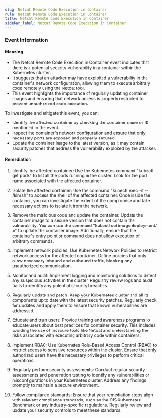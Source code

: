 ```yaml
--- 
slug: Netcat Remote Code Execution in Container
rule: Netcat Remote Code Execution in Container
title: Netcat Remote Code Execution in Container
sidebar_label: Netcat Remote Code Execution in Container
---
```

                   
### Event Information

#### Meaning

- The Netcat Remote Code Execution in Container event indicates that there is a potential security vulnerability in a container within the Kubernetes cluster.
- It suggests that an attacker may have exploited a vulnerability in the container's network configuration, allowing them to execute arbitrary code remotely using the Netcat tool.
- This event highlights the importance of regularly updating container images and ensuring that network access is properly restricted to prevent unauthorized code execution. 

To investigate and mitigate this event, you can:
- Identify the affected container by checking the container name or ID mentioned in the event.
- Inspect the container's network configuration and ensure that only necessary ports are exposed and properly secured.
- Update the container image to the latest version, as it may contain security patches that address the vulnerability exploited by the attacker.

#### Remediation

1. Identify the affected container: Use the Kubernetes command "kubectl get pods" to list all the pods running in the cluster. Look for the pod name associated with the affected container.

2. Isolate the affected container: Use the command "kubectl exec -it <pod-name> -- /bin/sh" to access the shell of the affected container. Once inside the container, you can investigate the extent of the compromise and take necessary actions to isolate it from the network.

3. Remove the malicious code and update the container: Update the container image to a secure version that does not contain the vulnerability. You can use the command "kubectl set image deployment/<deployment-name> <container-name>=<new-image>" to update the container image. Additionally, ensure that the container's entry point or command does not allow execution of arbitrary commands.

4. Implement network policies: Use Kubernetes Network Policies to restrict network access for the affected container. Define policies that only allow necessary inbound and outbound traffic, blocking any unauthorized communication.

5. Monitor and audit: Implement logging and monitoring solutions to detect any suspicious activities in the cluster. Regularly review logs and audit trails to identify any potential security breaches.

6. Regularly update and patch: Keep your Kubernetes cluster and all its components up to date with the latest security patches. Regularly check for updates and apply them to ensure that known vulnerabilities are addressed.

7. Educate and train users: Provide training and awareness programs to educate users about best practices for container security. This includes avoiding the use of insecure tools like Netcat and understanding the risks associated with executing arbitrary code within containers.

8. Implement RBAC: Use Kubernetes Role-Based Access Control (RBAC) to restrict access to sensitive resources within the cluster. Ensure that only authorized users have the necessary privileges to perform critical operations.

9. Regularly perform security assessments: Conduct regular security assessments and penetration testing to identify any vulnerabilities or misconfigurations in your Kubernetes cluster. Address any findings promptly to maintain a secure environment.

10. Follow compliance standards: Ensure that your remediation steps align with relevant compliance standards, such as the CIS Kubernetes Benchmark or any industry-specific regulations. Regularly review and update your security controls to meet these standards.


 